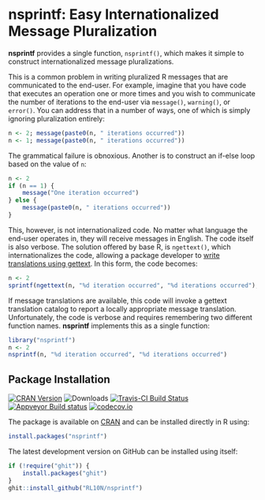 # nsprintf: Easy Internationalized Message Pluralization #

**nsprintf** provides a single function, `nsprintf()`, which makes it simple to construct internationalized message pluralizations.

This is a common problem in writing pluralized R messages that are communicated to the end-user. For example, imagine that you have code that executes an operation one or more times and you wish to communicate the number of iterations to the end-user via `message()`, `warning()`, or `error()`. You can address that in a number of ways, one of which is simply ignoring pluralization entirely:

```r
n <- 2; message(paste0(n, " iterations occurred"))
n <- 1; message(paste0(n, " iterations occurred"))
```

The grammatical failure is obnoxious. Another is to construct an if-else loop based on the value of `n`:

```r
n <- 2
if (n == 1) {
    message("One iteration occurred")
} else {
    message(paste0(n, " iterations occurred"))
}
```

This, however, is not internationalized code. No matter what language the end-user operates in, they will receive messages in English. The code itself is also verbose. The solution offered by base R, is `ngettext()`, which internationalizes the code, allowing a package developer to [write translations using gettext](https://cran.r-project.org/doc/manuals/r-devel/R-admin.html#Internationalization). In this form, the code becomes:

```r
n <- 2
sprintf(ngettext(n, "%d iteration occurred", "%d iterations occurred"), n)
```

If message translations are available, this code will invoke a gettext translation catalog to report a locally appropriate message translation. Unfortunately, the code is verbose and requires remembering two different function names. **nsprintf** implements this as a single function:

```r
library("nsprintf")
n <- 2
nsprintf(n, "%d iteration occurred", "%d iterations occurred")
```


## Package Installation ##

[![CRAN Version](http://www.r-pkg.org/badges/version/nsprintf)](http://cran.r-project.org/package=nsprintf)
![Downloads](http://cranlogs.r-pkg.org/badges/nsprintf)
[![Travis-CI Build Status](https://travis-ci.org/RL10N/nsprintf.png?branch=master)](https://travis-ci.org/RL10N/nsprintf)
[![Appveyor Build status](https://ci.appveyor.com/api/projects/status/0nr5r6fycm8jcxm0?svg=true)](https://ci.appveyor.com/project/RL10N/nsprintf)
[![codecov.io](http://codecov.io/github/RL10N/nsprintf/coverage.svg?branch=master)](http://codecov.io/github/RL10N/nsprintf?branch=master)

The package is available on [CRAN](http://cran.r-project.org/package=nsprintf) and can be installed directly in R using:

```R
install.packages("nsprintf")
```

The latest development version on GitHub can be installed using itself:

```R
if (!require("ghit")) {
    install.packages("ghit")
}
ghit::install_github("RL10N/nsprintf")
```


